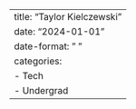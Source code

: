 ---
title: "Taylor Kielczewski"
date: "2024-01-01"
date-format: " "
categories:
  - Tech
  - Undergrad
---
